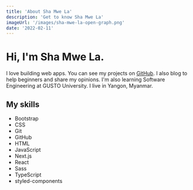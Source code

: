 ```yaml
---
title: 'About Sha Mwe La'
description: 'Get to know Sha Mwe La'
imageUrl: '/images/sha-mwe-la-open-graph.png'
date: '2022-02-11'
---
```


# Hi, I'm Sha Mwe La.

<ShaMweLaImage />

I love building web apps. You can see my projects on [GitHub](https://github.com/shamwela). I also blog to help beginners and share my opinions. I'm also learning Software Engineering at GUSTO University. I live in Yangon, Myanmar.

## My skills

- Bootstrap
- CSS
- Git
- GitHub
- HTML
- JavaScript
- Next.js
- React
- Sass
- TypeScript
- styled-components
